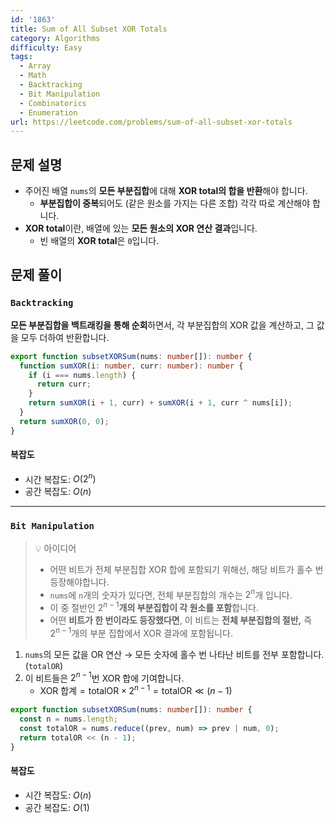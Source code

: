 ```yaml
---
id: '1863'
title: Sum of All Subset XOR Totals
category: Algorithms
difficulty: Easy
tags:
  - Array
  - Math
  - Backtracking
  - Bit Manipulation
  - Combinatorics
  - Enumeration
url: https://leetcode.com/problems/sum-of-all-subset-xor-totals
---
```


## 문제 설명

- 주어진 배열 `nums`의 **모든 부분집합**에 대해 **XOR total의 합을 반환**해야 합니다.
  - **부분집합이 중복**되어도 (같은 원소를 가지는 다른 조합) 각각 따로 계산해야 합니다.
- **XOR total**이란, 배열에 있는 **모든 원소의 XOR 연산 결과**입니다.
  - 빈 배열의 **XOR total**은 `0`입니다.

## 문제 풀이

### `Backtracking`

**모든 부분집합을 백트래킹을 통해 순회**하면서, 각 부분집합의 XOR 값을 계산하고, 그 값을 모두 더하여 반환합니다.

```typescript showLineNumbers
export function subsetXORSum(nums: number[]): number {
  function sumXOR(i: number, curr: number): number {
    if (i === nums.length) {
      return curr;
    }
    return sumXOR(i + 1, curr) + sumXOR(i + 1, curr ^ nums[i]);
  }
  return sumXOR(0, 0);
}
```

#### 복잡도

- 시간 복잡도: $O(2^n)$
- 공간 복잡도: $O(n)$

---

### `Bit Manipulation`

> 💡 아이디어
>
> - 어떤 비트가 전체 부분집합 XOR 합에 포함되기 위해선, 해당 비트가 홀수 번 등장해야합니다.
> - `nums`에 `n`개의 숫자가 있다면, 전체 부분집합의 개수는 $2^n$개 입니다.
> - 이 중 절반인 $2^{n-1}$**개의 부분집합이 각 원소를 포함**합니다.
> - 어떤 **비트가 한 번이라도 등장했다면**, 이 비트는 **전체 부분집합의 절반,** 즉 $2^{n-1}$개의 부분 집합에서 XOR 결과에 포함됩니다.

1. `nums`의 모든 값을 OR 연산 → 모든 숫자에 홀수 번 나타난 비트를 전부 포함합니다. (`totalOR`)
2. 이 비트들은 $2^{n-1}$번 XOR 합에 기여합니다.
   - $\text{XOR 합계} = \text{totalOR} \times 2^{n - 1} = \text{totalOR} \ll (n - 1)$

```typescript showLineNumbers
export function subsetXORSum(nums: number[]): number {
  const n = nums.length;
  const totalOR = nums.reduce((prev, num) => prev | num, 0);
  return totalOR << (n - 1);
}
```

#### 복잡도

- 시간 복잡도: $O(n)$
- 공간 복잡도: $O(1)$
